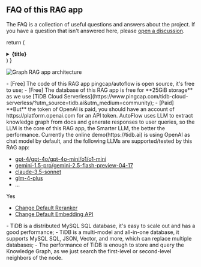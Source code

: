 ## FAQ of this RAG app

The FAQ is a collection of useful questions and answers about the
project. If you have a question that isn't answered here, please
[open a discussion](https://github.com/pingcap/autoflow/discussions).

  return (
    <details
      close="true"
      className="last-of-type:mb-0 rounded-lg p-2 mt-4"
    >
      <summary>
        <strong className="text-lg">{title}</strong>
      </summary>
      <div className="nx-p-2">{children}</div>
    </details>
  )
}


<FAQBox title="What's the artechitecture or workflow of this Graph RAG app?">

![Graph RAG app architecture](https://github.com/user-attachments/assets/a21e1bb7-3a9f-49ed-aa6a-de8be0ada17f)

</FAQBox>

<FAQBox title="Is this RAG app free?">
- [Free] The code of this RAG app pingcap/autoflow is open source, it's free to use;
- [Free] The database of this RAG app is free for **25GiB storage** as we use [TiDB Cloud Serverless](https://www.pingcap.com/tidb-cloud-serverless/?utm_source=tidb.ai&utm_medium=community);
- [Paid] **But** the token of OpenAI is paid, you should have an account of https://platform.openai.com for an API token.
</FAQBox>

<FAQBox title="Which LLMs are supported/tested by this RAG app?">
  AutoFlow uses LLM to extract knowledge graph from docs and generate responses to user queries, so the LLM is the core of this RAG app, the Smarter LLM, the better the performance.
  Currently the online demo(https://tidb.ai) is using OpenAI as chat model by default, and the following LLMs are supported/tested by this RAG app:

- [gpt-4/gpt-4o/gpt-4o-mini/o1/o1-mini](https://platform.openai.com/docs/models)
- [gemini-1.5-pro/gemini-2.5-flash-preview-04-17](https://gemini.google.com/)
- [claude-3.5-sonnet](https://claude.ai/)
- [glm-4-plus](https://bigmodel.cn/)
- ...

</FAQBox>

<FAQBox title="Can I use a different embedding/reranker API?">
  Yes

- [Change Default Reranker](/docs/reranker-model)
- [Change Default Embedding API](/docs/embedding-model)

</FAQBox>

<FAQBox title="Why use TiDB which is a MySQL compatible database to store Knowledge Graph?">
  - TiDB is a distributed MySQL SQL database, it's easy to scale out and has a good performance;
  - TiDB is a multi-model and all-in-one database, it supports MySQL SQL, JSON, Vector, and more, which can replace multiple databases;
  - The performance of TiDB is enough to store and query the Knowledge Graph, as we just search the first-level or second-level neighbors of the node.
</FAQBox>